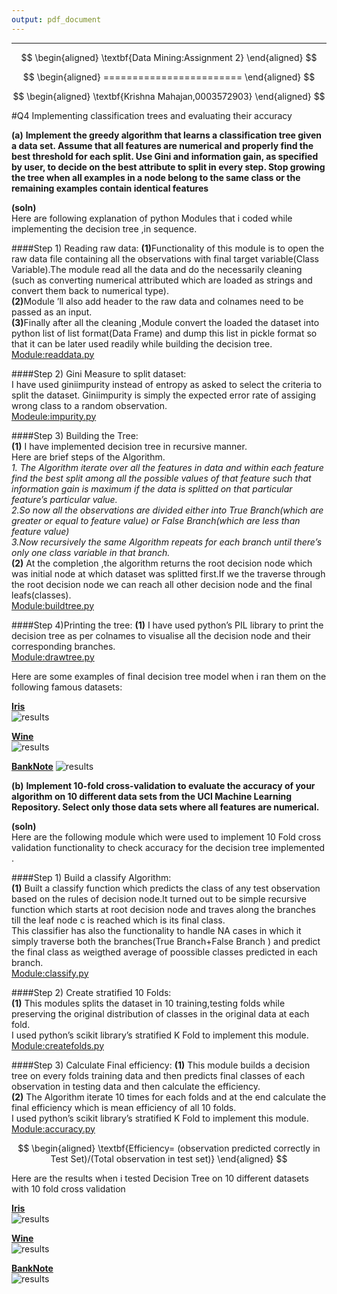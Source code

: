 ```yaml
---
output: pdf_document
---
```

---

$$  
\begin{aligned}  
\textbf{Data Mining:Assignment 2}  
\end{aligned}
$$

$$  
\begin{aligned}
========================
\end{aligned}
$$

$$  
\begin{aligned} 
\textbf{Krishna Mahajan,0003572903}   
\end{aligned}
$$


#Q4
Implementing classification trees and evaluating their accuracy  

**(a)** **Implement the greedy algorithm that learns a classification tree given a data set. Assume that all features are numerical and properly find the best threshold for each split. Use Gini and information gain, as specified by user, to decide on the best attribute to split in every step. Stop growing the tree when all examples in a node belong to the same class or the remaining examples contain identical features**  

**(soln)**   
Here are following explanation of python Modules  that i coded while implementing the decision tree ,in sequence.  

####Step 1) Reading raw data:
**(1)**Functionality of this module is to open the raw data file containing all the observations with final target variable(Class Variable).The module read all the data and do the necessarily cleaning (such as converting numerical attributed which are loaded as strings and  convert them back to numerical type).    
**(2)**Module 'll also add header to the raw data and colnames need to be passed as an input.  
**(3)**Finally after all the cleaning ,Module convert the loaded the dataset into python list of list format(Data Frame) and dump this list in pickle format so that it can be later used readily while building the decision tree.  
[Module:readdata.py](buildtree.py)

####Step 2) Gini Measure to split dataset:  
I have used giniimpurity instead of entropy as asked to select the criteria to split the dataset.  Giniimpurity is simply the expected error rate of assiging wrong class to a random observation.  
[Modeule:impurity.py](impurity.py)




####Step 3) Building the Tree:  
**(1)** I have implemented decision tree in recursive manner.  
Here are brief steps of the Algorithm.  
*1. The Algorithm iterate over all the features in data and within each feature find the best split among all the possible values of that  feature such that information gain is maximum if the data is splitted on that particular feature's particular value.*    
*2.So now all the observations  are  divided either into True Branch(which are greater or equal to feature value) or False Branch(which are less than feature value)*         
*3.Now recursively the same Algorithm repeats for each branch until  there's only one class variable in that branch.*  
**(2)** At the completion ,the algorithm returns the root decision node which was initial node at which dataset was splitted first.If we the traverse through the root decision node we can reach all other decision node and the final leafs(classes).   
[Module:buildtree.py](buildtree.py)


####Step 4)Printing the tree:
**(1)** I have used python's PIL library to print the decision tree as per colnames to
visualise all the decision node and their corresponding branches.    
[Module:drawtree.py](drawtree.py)

Here are some examples of final decision tree model when i ran them on the following famous datasets:  

[**Iris**](https://archive.ics.uci.edu/ml/datasets/Iris)    
![results](./Data/iris/treeview.jpg)    

[**Wine**](https://archive.ics.uci.edu/ml/datasets/Wine)  
![results](./Data/wine/treeview.jpg)   

[**BankNote**](https://archive.ics.uci.edu/ml/datasets/banknote+authentication) 
![results](./Data/banknote/treeview.jpg)

**(b)**  **Implement 10-fold cross-validation to evaluate the accuracy of your algorithm on 10 different data sets from the UCI Machine Learning Repository. Select only those data sets where all features are numerical.**  

**(soln)**  
Here are the following module which were used to implement 10 Fold cross validation functionality to check accuracy for the decision tree implemented  .

####Step 1) Build a classify Algorithm:  
**(1)** Built a classify function which predicts the class of any test observation 
based on the rules of decision node.It turned out to be simple recursive function which starts at root decision node and traves along the branches till the leaf node c\ is reached which is its final class.     
This classifier has also the functionality to handle NA cases in which it simply
traverse both the branches(True Branch+False Branch ) and predict the final class as weigthed average of poossible classes predicted in each branch.  
[Module:classify.py](classify.py)  


####Step 2) Create stratified 10 Folds:  
**(1)** This modules splits   the dataset in 10 training,testing folds while preserving the original distribution of classes in the original data at each fold.  
I used python's scikit library's stratified K Fold to implement this module.  
[Module:createfolds.py](createfolds.py)  

####Step 3) Calculate Final efficiency:
**(1)** This module builds a decision tree on every folds training data and then
predicts final classes of each observation in testing data  and then calculate the efficiency.  
**(2)** The Algorithm iterate 10 times for each folds and at the end calculate the final efficiency which is mean efficiency of all 10 folds.  
I used python's scikit library's stratified K Fold to implement this module.  
[Module:accuracy.py](accuracy.py)     


$$  
\begin{aligned}
\textbf{Efficiency= (observation predicted correctly in Test Set)/(Total observation in test set)}  
\end{aligned}
$$  

Here are the results when i tested Decision Tree on 10 different datasets with 10 fold cross validation  

[**Iris**](https://archive.ics.uci.edu/ml/datasets/Iris)    
![results](./Data/iris/efficiency.png)   



[**Wine**](https://archive.ics.uci.edu/ml/datasets/Wine)  
![results](./Data/wine/efficiency.png)   




[**BankNote**](https://archive.ics.uci.edu/ml/datasets/banknote+authentication)   
![results](./Data/banknote/efficiency.png)
